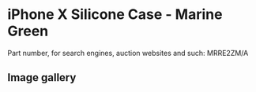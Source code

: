 
# iPhone X Silicone Case - Marine Green

Part number, for search engines, auction websites and such: MRRE2ZM/A

## Image gallery

<div style={{ width: "768px" }}>
  <GalleryComponent
    images={[
      {
        original: "/everysource/MRRE2.png",
        thumbnail: "/everypreview/MRRE2.png",
      },
      {
        original: "/everysource/MRRE2_AV1_SILVER.png",
        thumbnail: "/everypreview/MRRE2_AV1_SILVER.png",
      },
      {
        original: "/everysource/MRRE2_AV1_SPACE_GRAY.png",
        thumbnail: "/everypreview/MRRE2_AV1_SPACE_GRAY.png",
      },
      {
        original: "/everysource/MRRE2_AV2.png",
        thumbnail: "/everypreview/MRRE2_AV2.png",
      }
    ]}
  />
</div>